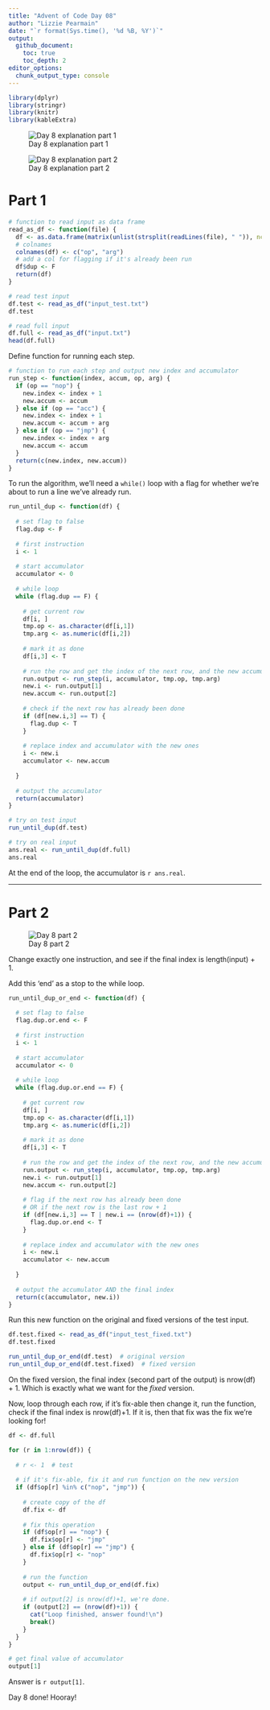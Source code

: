 ```yaml
---
title: "Advent of Code Day 08"
author: "Lizzie Pearmain"
date: "`r format(Sys.time(), '%d %B, %Y')`"
output:
  github_document:
    toc: true
    toc_depth: 2
editor_options: 
  chunk_output_type: console
---
```


```r
library(dplyr)
library(stringr)
library(knitr)
library(kableExtra)
```


![Day 8 explanation part 1](img/intro-01.png)

![Day 8 explanation part 2](img/intro-02.png)


# Part 1


```r

# function to read input as data frame
read_as_df <- function(file) {
  df <- as.data.frame(matrix(unlist(strsplit(readLines(file), " ")), ncol = 2, byrow = TRUE))
  # colnames
  colnames(df) <- c("op", "arg")
  # add a col for flagging if it's already been run
  df$dup <- F
  return(df)
}

# read test input
df.test <- read_as_df("input_test.txt")
df.test

# read full input
df.full <- read_as_df("input.txt")
head(df.full)

```

Define function for running each step.

```r
# function to run each step and output new index and accumulator
run_step <- function(index, accum, op, arg) {
  if (op == "nop") {
    new.index <- index + 1
    new.accum <- accum
  } else if (op == "acc") {
    new.index <- index + 1
    new.accum <- accum + arg
  } else if (op == "jmp") {
    new.index <- index + arg
    new.accum <- accum
  }
  return(c(new.index, new.accum))
}
```


To run the algorithm, we'll need a `while()` loop with a flag for whether we're about to run a line we've already run.


```r

run_until_dup <- function(df) {
  
  # set flag to false
  flag.dup <- F
  
  # first instruction
  i <- 1
  
  # start accumulator
  accumulator <- 0
  
  # while loop
  while (flag.dup == F) {
    
    # get current row
    df[i, ]
    tmp.op <- as.character(df[i,1])
    tmp.arg <- as.numeric(df[i,2])
    
    # mark it as done
    df[i,3] <- T
    
    # run the row and get the index of the next row, and the new accumulator value
    run.output <- run_step(i, accumulator, tmp.op, tmp.arg)
    new.i <- run.output[1]
    new.accum <- run.output[2]
    
    # check if the next row has already been done
    if (df[new.i,3] == T) {
      flag.dup <- T
    }
    
    # replace index and accumulator with the new ones
    i <- new.i
    accumulator <- new.accum
    
  }
  
  # output the accumulator
  return(accumulator)
}

# try on test input
run_until_dup(df.test)

# try on real input
ans.real <- run_until_dup(df.full)
ans.real

```


At the end of the loop, the accumulator is `r ans.real`.


*** 

# Part 2


![Day 8 part 2](img/part2.png)

Change exactly one instruction, and see if the final index is length(input) + 1.

Add this 'end' as a stop to the while loop.

```r

run_until_dup_or_end <- function(df) {
  
  # set flag to false
  flag.dup.or.end <- F
  
  # first instruction
  i <- 1
  
  # start accumulator
  accumulator <- 0
  
  # while loop
  while (flag.dup.or.end == F) {
    
    # get current row
    df[i, ]
    tmp.op <- as.character(df[i,1])
    tmp.arg <- as.numeric(df[i,2])
    
    # mark it as done
    df[i,3] <- T
    
    # run the row and get the index of the next row, and the new accumulator value
    run.output <- run_step(i, accumulator, tmp.op, tmp.arg)
    new.i <- run.output[1]
    new.accum <- run.output[2]
    
    # flag if the next row has already been done
    # OR if the next row is the last row + 1
    if (df[new.i,3] == T | new.i == (nrow(df)+1)) {
      flag.dup.or.end <- T
    }
    
    # replace index and accumulator with the new ones
    i <- new.i
    accumulator <- new.accum
    
  }
  
  # output the accumulator AND the final index
  return(c(accumulator, new.i))
}

```

Run this new function on the original and fixed versions of the test input.

```r

df.test.fixed <- read_as_df("input_test_fixed.txt")
df.test.fixed

run_until_dup_or_end(df.test)  # original version
run_until_dup_or_end(df.test.fixed)  # fixed version

```

On the fixed version, the final index (second part of the output) is nrow(df) + 1. Which is exactly what we want for the _fixed_ version.

Now, loop through each row, if it's fix-able then change it, run the function, check if the final index is nrow(df)+1. If it is, then that fix was the fix we're looking for!

```r

df <- df.full

for (r in 1:nrow(df)) {
  
  # r <- 1  # test
  
  # if it's fix-able, fix it and run function on the new version
  if (df$op[r] %in% c("nop", "jmp")) {
    
    # create copy of the df
    df.fix <- df
    
    # fix this operation
    if (df$op[r] == "nop") {
      df.fix$op[r] <- "jmp"
    } else if (df$op[r] == "jmp") {
      df.fix$op[r] <- "nop"
    }
    
    # run the function
    output <- run_until_dup_or_end(df.fix)
    
    # if output[2] is nrow(df)+1, we're done.
    if (output[2] == (nrow(df)+1)) {
      cat("Loop finished, answer found!\n")
      break()
    }
  }
}

# get final value of accumulator
output[1]

```

Answer is `r output[1]`.


Day 8 done! Hooray!

